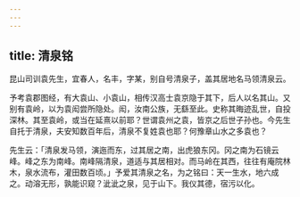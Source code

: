 ```yaml
---
---
---
```

title: 清泉铭
---



昆山司训袁先生，宜春人，名丰，字某，别自号清泉子，盖其居地名马领清泉云。

予考袁郡图经，有大袁山、小袁山，相传汉高士袁京隐于其下，后人以名其山。又别有袁岭，以为袁闳尝所隐处。闳，汝南公族，无繇至此。史称其晦迹乱世，自投深林。其至袁岭，或当在延熹以前耶？世谓袁州之袁，皆京之后世子孙也。今先生自托于清泉，夫安知数百年后，清泉不复姓袁也耶？何豫章山水之多袁也？

先生云：「清泉发马领，演迤而东，过其居之南，出虎狼东冈。冈之南为石镜云峰。峰之东为南峰。南峰隔清泉，道适与其居相对。而马岭在其西，往往有庵院林木，泉水流布，灌田数百顷。」予爱其清泉之名，为之铭曰：天一生水，地六成之。动溶无形，孰能识窥？泚泚之泉，见于山下。我仪其德，宿污以化。